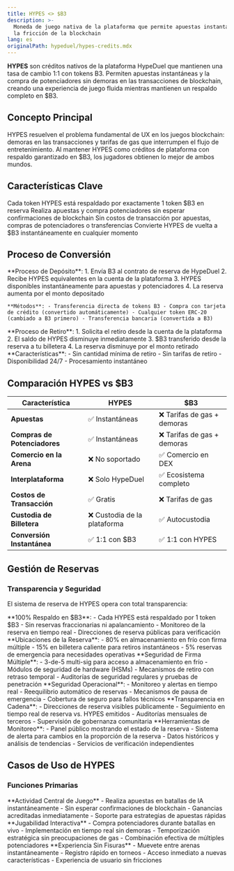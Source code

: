 ```yaml
---
title: HYPES <> $B3
description: >-
  Moneda de juego nativa de la plataforma que permite apuestas instantáneas sin
  la fricción de la blockchain
lang: es
originalPath: hypeduel/hypes-credits.mdx
---
```

**HYPES** son créditos nativos de la plataforma HypeDuel que mantienen una tasa de cambio 1:1 con tokens B3. Permiten apuestas instantáneas y la compra de potenciadores sin demoras en las transacciones de blockchain, creando una experiencia de juego fluida mientras mantienen un respaldo completo en $B3.

## Concepto Principal

HYPES resuelven el problema fundamental de UX en los juegos blockchain: demoras en las transacciones y tarifas de gas que interrumpen el flujo de entretenimiento. Al mantener HYPES como créditos de plataforma con respaldo garantizado en $B3, los jugadores obtienen lo mejor de ambos mundos.

## Características Clave

<Card title="Respaldo 1:1 $B3" icon="shield">
  Cada token HYPES está respaldado por exactamente 1 token $B3 en reserva
</Card>

<Card title="Transacciones Instantáneas" icon="bolt">
  Realiza apuestas y compra potenciadores sin esperar confirmaciones de blockchain
</Card>

<Card title="Cero Tarifas de Gas" icon="dollar-sign">
  Sin costos de transacción por apuestas, compras de potenciadores o transferencias
</Card>

<Card title="Retiros en Cualquier Momento" icon="arrow-right">
  Convierte HYPES de vuelta a $B3 instantáneamente en cualquier momento
</Card>

## Proceso de Conversión

<Tabs>
  <Tab title="$B3 → HYPES">
    **Proceso de Depósito**: 
    1. Envía B3 al contrato de reserva de HypeDuel 
    2. Recibe HYPES equivalentes en la cuenta de la plataforma 
    3. HYPES disponibles instantáneamente para apuestas y potenciadores 
    4. La reserva aumenta por el monto depositado

    **Métodos**: - Transferencia directa de tokens B3 - Compra con tarjeta de crédito (convertido automáticamente) - Cualquier token ERC-20 (cambiado a B3 primero) - Transferencia bancaria (convertida a B3)

  </Tab>

  <Tab title="HYPES → $B3">
    **Proceso de Retiro**: 1. Solicita el retiro desde la cuenta de la plataforma 2. El saldo de HYPES disminuye inmediatamente 3. $B3
    transferido desde la reserva a tu billetera 4. La reserva disminuye por el monto retirado **Características**: - Sin cantidad mínima
    de retiro - Sin tarifas de retiro - Disponibilidad 24/7 - Procesamiento instantáneo
  </Tab>
</Tabs>

## Comparación HYPES vs $B3

| Característica            | HYPES               | $B3                  |
| ---------------------- | ------------------- | -------------------- |
| **Apuestas**            | ✅ Instantáneas          | ❌ Tarifas de gas + demoras |
| **Compras de Potenciadores**    | ✅ Instantáneas          | ❌ Tarifas de gas + demoras |
| **Comercio en la Arena**      | ❌ No soportado    | ✅ Comercio en DEX       |
| **Interplataforma**     | ❌ Solo HypeDuel    | ✅ Ecosistema completo    |
| **Costos de Transacción**  | ✅ Gratis             | ❌ Tarifas de gas          |
| **Custodia de Billetera**     | ❌ Custodia de la plataforma | ✅ Autocustodia      |
| **Conversión Instantánea** | ✅ 1:1 con $B3     | ✅ 1:1 con HYPES    |

## Gestión de Reservas

### Transparencia y Seguridad

El sistema de reserva de HYPES opera con total transparencia:

<AccordionGroup>
  <Accordion title="Composición de la Reserva">
    **100% Respaldo en $B3**: - Cada HYPES está respaldado por 1 token $B3 - Sin reservas fraccionarias ni apalancamiento - Monitoreo de la reserva en tiempo real - Direcciones de reserva públicas para verificación **Ubicaciones de la Reserva**: - 80% en almacenamiento en frío con firma múltiple - 15% en billetera caliente para retiros instantáneos - 5% reservas de emergencia para necesidades operativas
  </Accordion>

<Accordion title="Medidas de Seguridad">
  **Seguridad de Firma Múltiple**: - 3-de-5 multi-sig para acceso a almacenamiento en frío - Módulos de seguridad de hardware (HSMs) -
  Mecanismos de retiro con retraso temporal - Auditorías de seguridad regulares y pruebas de penetración **Seguridad Operacional**: -
  Monitoreo y alertas en tiempo real - Reequilibrio automático de reservas - Mecanismos de pausa de emergencia - Cobertura de seguro para
  fallos técnicos
</Accordion>

  <Accordion title="Verificación Pública">
    **Transparencia en Cadena**: - Direcciones de reserva visibles públicamente - Seguimiento en tiempo real de reserva vs. HYPES emitidos -
    Auditorías mensuales de terceros - Supervisión de gobernanza comunitaria **Herramientas de Monitoreo**: - Panel público mostrando el estado de la reserva - Sistema de alerta para cambios en la proporción de la reserva - Datos históricos y análisis de tendencias - Servicios de verificación independientes
  </Accordion>
</AccordionGroup>

## Casos de Uso de HYPES

### Funciones Primarias

<Card title="Apuestas en Batallas" icon="coins">
  **Actividad Central de Juego** - Realiza apuestas en batallas de IA instantáneamente - Sin esperar confirmaciones de blockchain - Ganancias acreditadas inmediatamente - Soporte para estrategias de apuestas rápidas
</Card>

<Card title="Compras de Potenciadores" icon="bolt">
  **Jugabilidad Interactiva** - Compra potenciadores durante batallas en vivo - Implementación en tiempo real sin demoras - Temporización estratégica sin preocupaciones de gas - Combinación efectiva de múltiples potenciadores
</Card>

<Card title="Navegación en la Plataforma" icon="compass">
  **Experiencia Sin Fisuras** - Muevete entre arenas instantáneamente - Registro rápido en torneos - Acceso inmediato a nuevas
  características - Experiencia de usuario sin fricciones
</Card>
